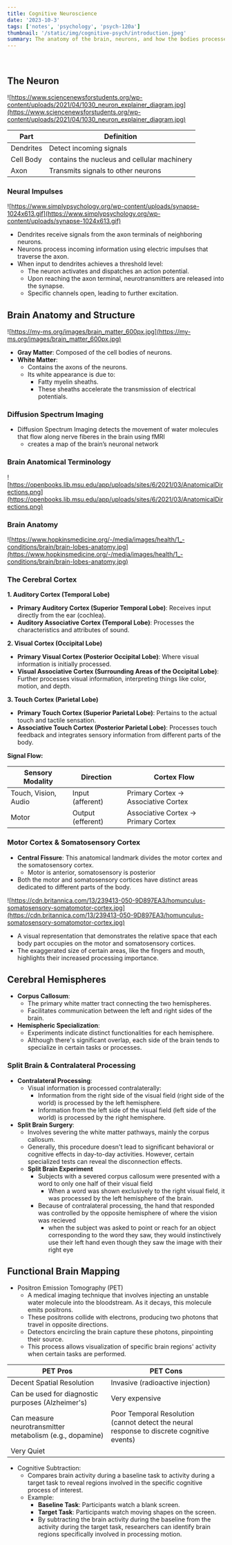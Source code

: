 ```yaml
---
title: Cognitive Neuroscience
date: '2023-10-3'
tags: ['notes', 'psychology', 'psych-120a']
thumbnail: '/static/img/cognitive-psych/introduction.jpeg'
summary: The anatomy of the brain, neurons, and how the bodies processes communicate.
---
```


<br />
<TOCInline toc={props.toc} exclude="Table of Contents" asDisclosure toHeading={5} />

## The Neuron

![https://www.sciencenewsforstudents.org/wp-content/uploads/2021/04/1030_neuron_explainer_diagram.jpg](https://www.sciencenewsforstudents.org/wp-content/uploads/2021/04/1030_neuron_explainer_diagram.jpg)

| Part      | Definition                                  |
| --------- | ------------------------------------------- |
| Dendrites | Detect incoming signals                     |
| Cell Body | contains the nucleus and cellular machinery |
| Axon      | Transmits signals to other neurons          |

### Neural Impulses

![https://www.simplypsychology.org/wp-content/uploads/synapse-1024x613.gif](https://www.simplypsychology.org/wp-content/uploads/synapse-1024x613.gif)

- Dendrites receive signals from the axon terminals of neighboring neurons.
- Neurons process incoming information using electric impulses that traverse the axon.
- When input to dendrites achieves a threshold level:
  - The neuron activates and dispatches an action potential.
  - Upon reaching the axon terminal, neurotransmitters are released into the synapse.
  - Specific channels open, leading to further excitation.

## Brain Anatomy and Structure

![https://my-ms.org/images/brain_matter_600px.jpg](https://my-ms.org/images/brain_matter_600px.jpg)

- **Gray Matter**: Composed of the cell bodies of neurons.
- **White Matter**:
  - Contains the axons of the neurons.
  - Its white appearance is due to:
    - Fatty myelin sheaths.
    - These sheaths accelerate the transmission of electrical potentials.

### Diffusion Spectrum Imaging

- Diffusion Spectrum Imaging detects the movement of water molecules that flow along nerve fiberes in the brain using fMRI
  - creates a map of the brain’s neuronal network

### Brain Anatomical Terminology

![https://openbooks.lib.msu.edu/app/uploads/sites/6/2021/03/AnatomicalDirections.png](https://openbooks.lib.msu.edu/app/uploads/sites/6/2021/03/AnatomicalDirections.png)

### Brain Anatomy

![https://www.hopkinsmedicine.org/-/media/images/health/1_-conditions/brain/brain-lobes-anatomy.jpg](https://www.hopkinsmedicine.org/-/media/images/health/1_-conditions/brain/brain-lobes-anatomy.jpg)

### The Cerebral Cortex

**1. Auditory Cortex (Temporal Lobe)**

- **Primary Auditory Cortex (Superior Temporal Lobe)**: Receives input directly from the ear (cochlea).
- **Auditory Associative Cortex (Temporal Lobe)**: Processes the characteristics and attributes of sound.

**2. Visual Cortex (Occipital Lobe)**

- **Primary Visual Cortex (Posterior Occipital Lobe)**: Where visual information is initially processed.
- **Visual Associative Cortex (Surrounding Areas of the Occipital Lobe)**: Further processes visual information, interpreting things like color, motion, and depth.

**3. Touch Cortex (Parietal Lobe)**

- **Primary Touch Cortex (Superior Parietal Lobe)**: Pertains to the actual touch and tactile sensation.
- **Associative Touch Cortex (Posterior Parietal Lobe)**: Processes touch feedback and integrates sensory information from different parts of the body.

**Signal Flow:**

| Sensory Modality     | Direction         | Cortex Flow                          |
| -------------------- | ----------------- | ------------------------------------ |
| Touch, Vision, Audio | Input (afferent)  | Primary Cortex -> Associative Cortex |
| Motor                | Output (efferent) | Associative Cortex -> Primary Cortex |

### Motor Cortex & Somatosensory Cortex

- **Central Fissure**: This anatomical landmark divides the motor cortex and the somatosensory cortex.
  - Motor is anterior, somatosensory is posterior
- Both the motor and somatosensory cortices have distinct areas dedicated to different parts of the body.

![https://cdn.britannica.com/13/239413-050-9D897EA3/homunculus-somatosensory-somatomotor-cortex.jpg](https://cdn.britannica.com/13/239413-050-9D897EA3/homunculus-somatosensory-somatomotor-cortex.jpg)

- A visual representation that demonstrates the relative space that each body part occupies on the motor and somatosensory cortices.
- The exaggerated size of certain areas, like the fingers and mouth, highlights their increased processing importance.

## **Cerebral Hemispheres**

- **Corpus Callosum**:
  - The primary white matter tract connecting the two hemispheres.
  - Facilitates communication between the left and right sides of the brain.
- **Hemispheric Specialization**:
  - Experiments indicate distinct functionalities for each hemisphere.
  - Although there's significant overlap, each side of the brain tends to specialize in certain tasks or processes.

### **Split Brain & Contralateral Processing**

- **Contralateral Processing**:
  - Visual information is processed contralaterally:
    - Information from the right side of the visual field (right side of the world) is processed by the left hemisphere.
    - Information from the left side of the visual field (left side of the world) is processed by the right hemisphere.
- **Split Brain Surgery**:
  - Involves severing the white matter pathways, mainly the corpus callosum.
  - Generally, this procedure doesn't lead to significant behavioral or cognitive effects in day-to-day activities. However, certain specialized tests can reveal the disconnection effects.
  - **Split Brain Experiment**
    - Subjects with a severed corpus callosum were presented with a word to only one half of their visual field
      - When a word was shown exclusively to the right visual field, it was processed by the left hemisphere of the brain.
    - Because of contralateral processing, the hand that responded was controlled by the opposite hemisphere of where the vision was recieved
      - when the subject was asked to point or reach for an object corresponding to the word they saw, they would instinctively use their left hand even though they saw the image with their right eye

## Functional Brain Mapping

- Positron Emission Tomography (PET)
  - A medical imaging technique that involves injecting an unstable water molecule into the bloodstream. As it decays, this molecule emits positrons.
  - These positrons collide with electrons, producing two photons that travel in opposite directions.
  - Detectors encircling the brain capture these photons, pinpointing their source.
  - This process allows visualization of specific brain regions' activity when certain tasks are performed.

| PET Pros                                                 | PET Cons                                                                                  |
| -------------------------------------------------------- | ----------------------------------------------------------------------------------------- |
| Decent Spatial Resolution                                | Invasive (radioactive injection)                                                          |
| Can be used for diagnostic purposes (Alzheimer's)        | Very expensive                                                                            |
| Can measure neurotransmitter metabolism (e.g., dopamine) | Poor Temporal Resolution (cannot detect the neural response to discrete cognitive events) |
| Very Quiet                                               |                                                                                           |

- Cognitive Subtraction:
  - Compares brain activity during a baseline task to activity during a target task to reveal regions involved in the specific cognitive process of interest.
  - Example:
    - **Baseline Task**: Participants watch a blank screen.
    - **Target Task**: Participants watch moving shapes on the screen.
    - By subtracting the brain activity during the baseline from the activity during the target task, researchers can identify brain regions specifically involved in processing motion.
